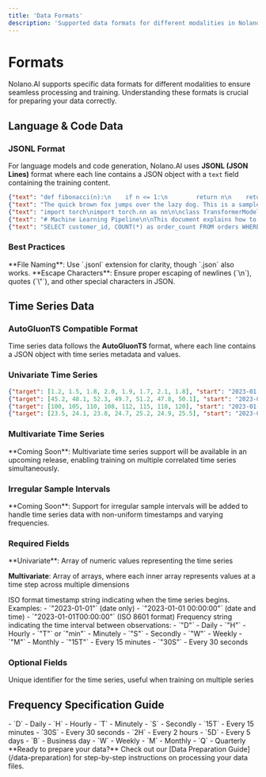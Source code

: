 ```yaml
---
title: 'Data Formats'
description: 'Supported data formats for different modalities in Nolano.AI'
---
```


# Formats

Nolano.AI supports specific data formats for different modalities to ensure seamless processing and training. Understanding these formats is crucial for preparing your data correctly.

## Language & Code Data

### JSONL Format

For language models and code generation, Nolano.AI uses **JSONL (JSON Lines)** format where each line contains a JSON object with a `text` field containing the training content.

```json
{"text": "def fibonacci(n):\n    if n <= 1:\n        return n\n    return fibonacci(n-1) + fibonacci(n-2)"}
{"text": "The quick brown fox jumps over the lazy dog. This is a sample text for language modeling."}
{"text": "import torch\nimport torch.nn as nn\n\nclass TransformerModel(nn.Module):\n    def __init__(self, vocab_size, d_model):\n        super().__init__()"}
{"text": "# Machine Learning Pipeline\n\nThis document explains how to build an ML pipeline using Python and scikit-learn."}
{"text": "SELECT customer_id, COUNT(*) as order_count FROM orders WHERE order_date >= '2023-01-01' GROUP BY customer_id"}
```


### Best Practices

<Tip>
  **File Naming**: Use `.jsonl` extension for clarity, though `.json` also works.
</Tip>

<Warning>
  **Escape Characters**: Ensure proper escaping of newlines (`\n`), quotes (`\"`), and other special characters in JSON.
</Warning>

## Time Series Data

### AutoGluonTS Compatible Format

Time series data follows the **AutoGluonTS** format, where each line contains a JSON object with time series metadata and values.

### Univariate Time Series

```json
{"target": [1.2, 1.5, 1.8, 2.0, 1.9, 1.7, 2.1, 1.8], "start": "2023-01-01", "freq": "D"}
{"target": [45.2, 48.1, 52.3, 49.7, 51.2, 47.8, 50.1], "start": "2023-01-01", "freq": "H"}
{"target": [100, 105, 110, 108, 112, 115, 118, 120], "start": "2023-01-01 00:00:00", "freq": "15T"}
{"target": [23.5, 24.1, 23.8, 24.7, 25.2, 24.9, 25.5], "start": "2023-06-15", "freq": "D"}
```

### Multivariate Time Series

<Info>
  **Coming Soon**: Multivariate time series support will be available in an upcoming release, enabling training on multiple correlated time series simultaneously.
</Info>

### Irregular Sample Intervals

<Info>
  **Coming Soon**: Support for irregular sample intervals will be added to handle time series data with non-uniform timestamps and varying frequencies.
</Info>

### Required Fields

<ParamField path="target" type="array" required>
  **Univariate**: Array of numeric values representing the time series
  
  **Multivariate**: Array of arrays, where each inner array represents values at a time step across multiple dimensions
</ParamField>

<ParamField path="start" type="string" required>
  ISO format timestamp string indicating when the time series begins. Examples:
  - `"2023-01-01"` (date only)
  - `"2023-01-01 00:00:00"` (date and time)
  - `"2023-01-01T00:00:00"` (ISO 8601 format)
</ParamField>

<ParamField path="freq" type="string" required>
  Frequency string indicating the time interval between observations:
  - `"D"` - Daily
  - `"H"` - Hourly  
  - `"T"` or `"min"` - Minutely
  - `"S"` - Secondly
  - `"W"` - Weekly
  - `"M"` - Monthly
  - `"15T"` - Every 15 minutes
  - `"30S"` - Every 30 seconds
</ParamField>

### Optional Fields

<AccordionGroup>
  <Accordion title="Identification Fields">
    <ParamField path="item_id" type="string">
      Unique identifier for the time series, useful when training on multiple series
    </ParamField>
  </Accordion>

</AccordionGroup>


## Frequency Specification Guide

<CardGroup cols={3}>
  <Card title="Common Frequencies" icon="clock">
    - `D` - Daily
    - `H` - Hourly
    - `T` - Minutely
    - `S` - Secondly
  </Card>
  <Card title="Custom Intervals" icon="calendar">
    - `15T` - Every 15 minutes
    - `30S` - Every 30 seconds
    - `2H` - Every 2 hours
    - `5D` - Every 5 days
  </Card>
  <Card title="Business Frequencies" icon="briefcase">
    - `B` - Business day
    - `W` - Weekly
    - `M` - Monthly
    - `Q` - Quarterly
  </Card>
</CardGroup>



<Note>
  **Ready to prepare your data?** Check out our [Data Preparation Guide](/data-preparation) for step-by-step instructions on processing your data files.
</Note>
